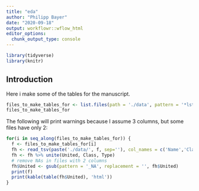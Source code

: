 ```yaml
---
title: "eda"
author: "Philipp Bayer"
date: "2020-09-18"
output: workflowr::wflow_html
editor_options:
  chunk_output_type: console
---
```


```r
library(tidyverse)
library(knitr)
```

## Introduction
Here i make some of the tables for the manuscript.

```r
files_to_make_tables_for <- list.files(path = './data', pattern = '*lst')
files_to_make_tables_for
```

The following will print warnings because I assume 3 columns, but some files have only 2:

```r
for(i in seq_along(files_to_make_tables_for)) {
  f <- files_to_make_tables_for[i]
  fh <- read_tsv(paste('./data/', f, sep=''), col_names = c('Name','Class','Type'))
  fh <- fh %>% unite(United, Class, Type)
  # remove NAs in files with 2 columns
  fh$United <- gsub(pattern = '_NA', replacement = '', fh$United)
  print(f)
  print(kable(table(fh$United), 'html'))
}
```

